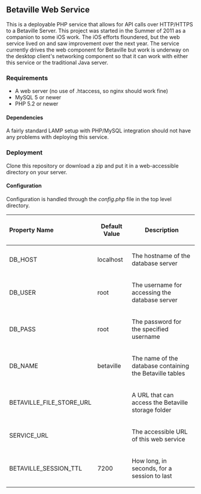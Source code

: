== Betaville Web Service ==

This is a deployable PHP service that allows for API calls over HTTP/HTTPS to a Betaville Server.
This project was started in the Summer of 2011 as a companion to some iOS work.  The iOS efforts
floundered, but the web service lived on and saw improvement over the next year.  The service
currently drives the web component for Betaville but work is underway on the desktop client's
networking component so that it can work with either this service or the traditional Java server.

=== Requirements ===

* A web server (no use of .htaccess, so nginx should work fine)
* MySQL 5 or newer
* PHP 5.2 or newer

==== Dependencies ====

A fairly standard LAMP setup with PHP/MySQL integration should not have any problems with deploying
this service.

=== Deployment ===

Clone this repository or download a zip and put it in a web-accessible directory on your server.

==== Configuration ====

Configuration is handled through the ''config.php'' file in the top level directory.

{|
! align="left"| Property Name
! Default Value
! Description
|-
|DB_HOST
|localhost
|The hostname of the database server
|-
|DB_USER
|root
|The username for accessing the database server
|-
|DB_PASS
|root
|The password for the specified username
|-
|DB_NAME
|betaville
|The name of the database containing the Betaville tables
|-
|BETAVILLE_FILE_STORE_URL
|
|A URL that can access the Betaville storage folder
|-
|SERVICE_URL
|
|The accessible URL of this web service
|-
|BETAVILLE_SESSION_TTL
|7200
|How long, in seconds, for a session to last
|}